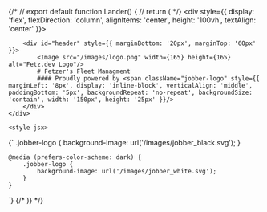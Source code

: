 


{/* // export default function Lander() {
// return ( */}
    <div style={{ display: 'flex', flexDirection: 'column', alignItems: 'center', height: '100vh', textAlign: 'center' }}>
        
        <div id="header" style={{ marginBottom: '20px', marginTop: '60px' }}>
            <Image src="/images/logo.png" width={165} height={165} alt="Fetz.dev Logo"/>
            # Fetzer's Fleet Managment
            #### Proudly powered by <span className="jobber-logo" style={{ marginLeft: '8px', display: 'inline-block', verticalAlign: 'middle', paddingBottom: '5px', backgroundRepeat: 'no-repeat', backgroundSize: 'contain', width: '150px', height: '25px' }}/>
        </div>
    </div>

    <style jsx>
{`
    .jobber-logo {
        background-image: url('/images/jobber_black.svg');
    }

    @media (prefers-color-scheme: dark) {
        .jobber-logo {
            background-image: url('/images/jobber_white.svg');
        }
    }
`}
</style>
{/* )} */}